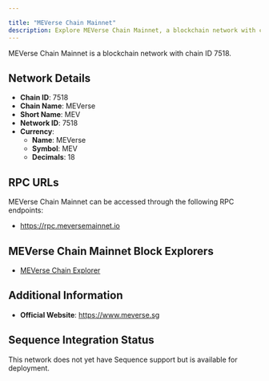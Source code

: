 ```yaml
---

title: "MEVerse Chain Mainnet"
description: Explore MEVerse Chain Mainnet, a blockchain network with chain ID 7518. Learn about its native currency, MEVerse, and how to interact with the network.
---
```




MEVerse Chain Mainnet is a blockchain network with chain ID 7518.

## Network Details

- **Chain ID**: 7518
- **Chain Name**: MEVerse
- **Short Name**: MEV
- **Network ID**: 7518
- **Currency**: 
  - **Name**: MEVerse
  - **Symbol**: MEV
  - **Decimals**: 18

## RPC URLs

MEVerse Chain Mainnet can be accessed through the following RPC endpoints:

- https://rpc.meversemainnet.io

## MEVerse Chain Mainnet Block Explorers

- [MEVerse Chain Explorer](https://www.meversescan.io)

## Additional Information

- **Official Website**: https://www.meverse.sg

## Sequence Integration Status

This network does not yet have Sequence support but is available for deployment.
